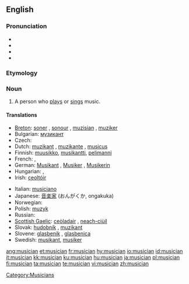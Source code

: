 {{wikipedia|dab=musician}}
==English==

===Pronunciation===
* {{hyphenation|mu|si|cian}}
* {{IPA|mjuˈzɪʃən}}
* {{audio|en-us-musician.ogg|Audio (US)}}
* {{rhymes|ɪʃən}}

===Etymology===
{{suffix|music|ian}}

===Noun===
{{en-noun}}

# A person who [[play]]s or [[sing]]s music.

====Translations====
{{trans-top|a person who plays or sings music}}
* [[Breton]]: [[soner]] {{m}}, [[sonour]] {{m}}, [[muzisian]] {{m}}, [[muziker]] {{m}}
* Bulgarian: [[музикант]] {{m}}
* Czech: {{t-|cs|hudebník|m}}
* Dutch: [[muzikant]] {{m}}, [[muzikante]] {{f}}, [[musicus]] {{m|f}}
* Finnish: [[muusikko]], [[musikantti]], [[pelimanni]]
* French: {{t+|fr|musicien|m}}, {{t+|fr|musicienne|f}}
* German: [[Musikant]] {{m}}, [[Musiker]] {{m}}, [[Musikerin]] {{f}}
* Hungarian: {{t+|hu|zenész}}, {{t|hu|muzsikus}}
* Irish: [[ceoltóir]]
{{trans-mid}}
* Italian: [[musiciano]] {{m}}
* Japanese: [[音楽家]] (おんがくか, ongakuka)
* Norwegian: {{t-|no|musiker|m}}
* Polish: [[muzyk]] {{m}}
* Russian: {{t+|ru|музыкант|m|sc=Cyrl}}
* [[Scottish Gaelic]]: [[ceòladair]] {{m}}, [[neach-ciùil]] {{m}}
* Slovak: [[hudobník]] {{m}}, [[muzikant]] {{m}}
* Slovene: [[glasbenik]] {{m}}, [[glasbenica]] {{f}}
* Swedish: [[musikant]], [[musiker]]
{{trans-bottom}}

[[Category:Musicians]]

[[ang:musician]]
[[et:musician]]
[[fr:musician]]
[[hy:musician]]
[[io:musician]]
[[id:musician]]
[[it:musician]]
[[kk:musician]]
[[ku:musician]]
[[hu:musician]]
[[ja:musician]]
[[pl:musician]]
[[fi:musician]]
[[ta:musician]]
[[te:musician]]
[[vi:musician]]
[[zh:musician]]